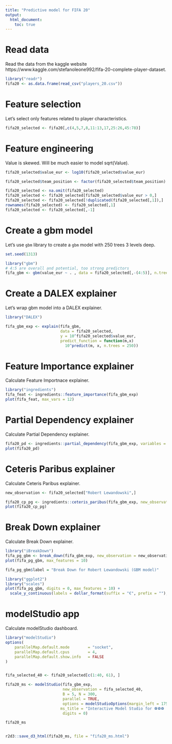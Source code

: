 ```yaml
---
title: "Predictive model for FIFA 20"
output: 
  html_document:
    toc: true
---
```


# Read data

Read the data from the kaggle website https://www.kaggle.com/stefanoleone992/fifa-20-complete-player-dataset.

```r
library("readr")
fifa20 <- as.data.frame(read_csv("players_20.csv"))
```

# Feature selection

Let's select only features related to player characteristics.

```r
fifa20_selected <- fifa20[,c(4,5,7,8,11:13,17,25:26,45:78)]
```

# Feature engineering

Value is skewed. Will be much easier to model sqrt(Value).

```r
fifa20_selected$value_eur <- log10(fifa20_selected$value_eur)

fifa20_selected$team_position <- factor(fifa20_selected$team_position)

fifa20_selected <- na.omit(fifa20_selected)
fifa20_selected <- fifa20_selected[fifa20_selected$value_eur > 0,]
fifa20_selected <- fifa20_selected[!duplicated(fifa20_selected[,1]),]
rownames(fifa20_selected) <- fifa20_selected[,1]
fifa20_selected <- fifa20_selected[,-1]
```

# Create a gbm model

Let's use `gbm` library to create a `gbm` model with 250 trees 3 levels deep.

```r
set.seed(1313)

library("gbm")
# 4:5 are overall and potential, too strong predictors
fifa_gbm <- gbm(value_eur ~ . , data = fifa20_selected[,-(4:5)], n.trees = 250, interaction.depth = 3)
```

# Create a DALEX explainer

Let's wrap gbm model into a DALEX explainer.

```r
library("DALEX")

fifa_gbm_exp <- explain(fifa_gbm, 
                        data = fifa20_selected, 
                        y = 10^fifa20_selected$value_eur, 
                        predict_function = function(m,x) 
                          10^predict(m, x, n.trees = 250))
```

# Feature Importance explainer

Calculate Feature Importnace explainer.

```r
library("ingredients")
fifa_feat <- ingredients::feature_importance(fifa_gbm_exp)
plot(fifa_feat, max_vars = 12)
```

# Partial Dependency explainer

Calculate Partial Dependency explainer.

```r
fifa20_pd <- ingredients::partial_dependency(fifa_gbm_exp, variables = "age")
plot(fifa20_pd)
```

# Ceteris Paribus explainer

Calculate Ceteris Paribus explainer.

```r
new_observation <- fifa20_selected["Robert Lewandowski",]

fifa20_cp_pg <- ingredients::ceteris_paribus(fifa_gbm_exp, new_observation = new_observation, variables = "age", variable_splits = list(age = seq(18,45,0.1)))
plot(fifa20_cp_pg)
```

# Break Down explainer

Calculate Break Down explainer.

```r
library("iBreakDown")
fifa_pg_gbm <- break_down(fifa_gbm_exp, new_observation = new_observation)
plot(fifa_pg_gbm, max_features = 10)

fifa_pg_gbm$label = "Break Down for Robert Lewandowski (GBM model)"

library("ggplot2")
library("scales")
plot(fifa_pg_gbm, digits = 0, max_features = 10) +  
  scale_y_continuous(labels = dollar_format(suffix = "€", prefix = ""), name = "Estimated value", limits = 1000000*c(1,100), breaks = 1000000*c(1,25,50,75,100))
```

# modelStudio app

Calculate modelStudio dashboard.

```r
library("modelStudio")
options(
    parallelMap.default.mode        = "socket",
    parallelMap.default.cpus        = 4,
    parallelMap.default.show.info   = FALSE
)


fifa_selected_40 <- fifa20_selected[c(1:40, 61), ]

fifa20_ms <- modelStudio(fifa_gbm_exp, 
                         new_observation = fifa_selected_40,
                         B = 5, N = 300,
                         parallel = TRUE,
                         options = modelStudioOptions(margin_left = 175, margin_ytitle = 120,
                        ms_title = "Interactive Model Studio for ⚽⚽⚽   FIFA 20 ⚽⚽⚽  (GBM model) "),
                         digits = 0)

fifa20_ms


r2d3::save_d3_html(fifa20_ms, file = "fifa20_ms.html")

```

